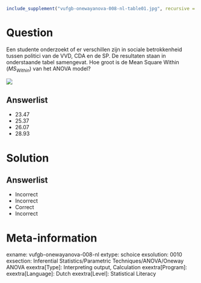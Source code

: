 ```{r, echo = FALSE, results = "hide"}
include_supplement("vufgb-onewayanova-008-nl-table01.jpg", recursive = TRUE)
```

Question
========

Een studente onderzoekt of er verschillen zijn in sociale betrokkenheid tussen politici van de VVD, CDA en de SP. De resultaten staan in onderstaande tabel samengevat. Hoe groot is de Mean Square Within ($MS_{Within}$) van het ANOVA model?

![](vufgb-onewayanova-008-nl-table01.jpg)
  
Answerlist
----------
* 23.47
* 25.37
* 26.07
* 28.93

Solution
========

Answerlist
----------
* Incorrect
* Incorrect
* Correct
* Incorrect

Meta-information
================
exname: vufgb-onewayanova-008-nl
extype: schoice
exsolution: 0010
exsection: Inferential Statistics/Parametric Techniques/ANOVA/Oneway ANOVA
exextra[Type]: Interpreting output, Calculation
exextra[Program]: 
exextra[Language]: Dutch
exextra[Level]: Statistical Literacy